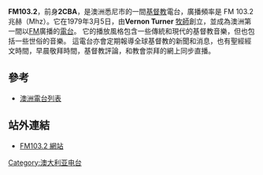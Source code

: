 {{unreferenced|time=2012-01-26T14:08:29+00:00}}
'''FM103.2'''，前身'''2CBA'''，是澳洲悉尼市的一間[[基督教|基督教]]電台，廣播頻率是 FM 103.2兆赫（Mhz）。它在1979年3月5日，由'''Vernon Turner''' [[牧師|牧師]]創立，並成為澳洲第一間以[[FM|FM]]廣播的[[電台|電台]]。 它的播放風格包含一些傳統和現代的基督教音樂，但也包括一些世俗的音樂。 這電台亦會定期報導全球基督教的新聞和消息，也有聖經經文時間，早晨敬拜時間，基督教評論，和教會崇拜的網上同步直播。

== 參考 ==
*[[澳洲電台列表|澳洲電台列表]]

== 站外連結 ==

* [https://web.archive.org/web/20060208082410/http://www.2cba.org.au/ FM103.2 網站]

[[Category:澳大利亚电台|Category:澳大利亚电台]]